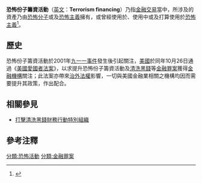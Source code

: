 {{expand|time=2015-03-02T07:13:05+00:00}}

'''恐怖份子籌資活動'''（[[英文|英文]]：'''Terrorism financing'''）乃指[[金融|金融]][[交易|交易]]當中，所涉及的資產乃由[[恐怖分子|恐怖分子]]或及[[恐怖主義|恐怖主義]]擁有，或曾經使用於、使用中或及打算使用於[[恐怖主義|恐怖主義]]<ref>{{Cite web |url=http://www.hkma.gov.hk/gdbook/chi/stroke10/terrorist_financ.shtml |title=恐怖份子籌資活動 |access-date=2015-03-02 |archive-date=2018-10-27 |archive-url=https://web.archive.org/web/20181027082220/https://www.hkma.gov.hk/gdbook/chi/stroke10/terrorist_financ.shtml |dead-url=no }}</ref>。

== 歷史 ==
恐怖份子籌資活動於2001年[[九一一事件|九一一事件]]發生後引起關注，[[美國|美國]]於同年10月26日通過《[[美國愛國者法案|美國愛國者法案]]》，以求提升恐怖份子籌資活動及[[清洗黑錢|清洗黑錢]]等[[金融罪案|金融罪案]]獲得[[金融機構|金融機構]]關注；此法案亦帶來[[治外法權|治外法權]]影響，一切與美國金融業相關之機構均因而需要提升其政策，作出配合。

== 相關參見 ==
*[[打擊清洗黑錢財務行動特別組織|打擊清洗黑錢財務行動特別組織]]

== 參考注釋 ==
{{reflist}}

[[分類:恐怖活動|分類:恐怖活動]]
[[分類:金融罪案|分類:金融罪案]]